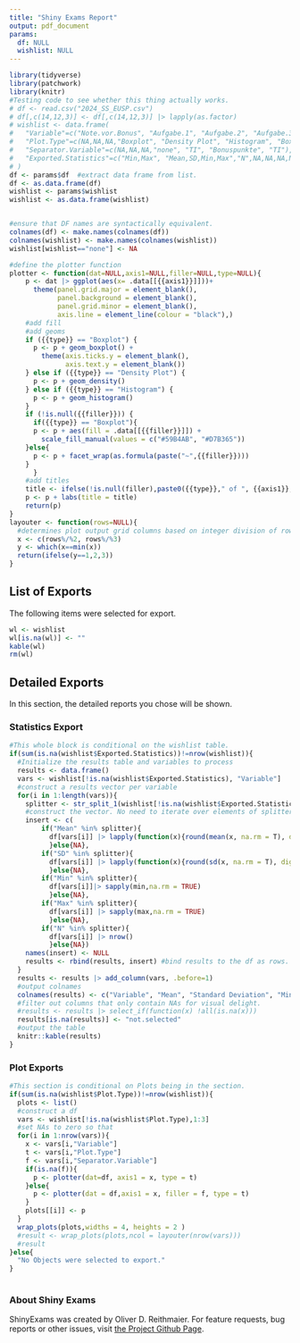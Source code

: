```yaml
---
title: "Shiny Exams Report"
output: pdf_document
params:
  df: NULL
  wishlist: NULL
---
```

```r
library(tidyverse)
library(patchwork)
library(knitr)
#Testing code to see whether this thing actually works. 
# df <- read.csv("2024_SS_EUSP.csv")
# df[,c(14,12,3)] <- df[,c(14,12,3)] |> lapply(as.factor)
# wishlist <- data.frame(
#   "Variable"=c("Note.vor.Bonus", "Aufgabe.1", "Aufgabe.2", "Aufgabe.3", "Aufgabe.5", "Gesamt", "Note.nach.Bonus"),
#   "Plot.Type"=c(NA,NA,NA,"Boxplot", "Density Plot", "Histogram", "Boxplot"),
#   "Separator.Variable"=c(NA,NA,NA,"none", "TI", "Bonuspunkte", "TI"),
#   "Exported.Statistics"=c("Min,Max", "Mean,SD,Min,Max","N",NA,NA,NA,NA)
# )
df <- params$df  #extract data frame from list.
df <- as.data.frame(df)
wishlist <- params$wishlist
wishlist <- as.data.frame(wishlist)


#ensure that DF names are syntactically equivalent.
colnames(df) <- make.names(colnames(df))
colnames(wishlist) <- make.names(colnames(wishlist))
wishlist[wishlist=="none"] <- NA

#define the plotter function
plotter <- function(dat=NULL,axis1=NULL,filler=NULL,type=NULL){
    p <- dat |> ggplot(aes(x= .data[[{{axis1}}]]))+
      theme(panel.grid.major = element_blank(), 
            panel.background = element_blank(), 
            panel.grid.minor = element_blank(),
            axis.line = element_line(colour = "black"),)
    #add fill
    #add geoms
    if ({{type}} == "Boxplot") {
      p <- p + geom_boxplot() +
        theme(axis.ticks.y = element_blank(), 
              axis.text.y = element_blank())
    } else if ({{type}} == "Density Plot") {
      p <- p + geom_density()
    } else if ({{type}} == "Histogram") {
      p <- p + geom_histogram()
    }
    if (!is.null({{filler}})) {
      if({{type}} == "Boxplot"){
      p <- p + aes(fill = .data[[{{filler}}]]) +
        scale_fill_manual(values = c("#59B4AB", "#D7B365"))
    }else{
      p <- p + facet_wrap(as.formula(paste("~",{{filler}})))
    }
      }
    #add titles
    title <- ifelse(!is.null(filler),paste0({{type}}," of ", {{axis1}}," by ",{{filler}}),paste0({{type}}," of ", {{axis1}}))
    p <- p + labs(title = title)
    return(p)
}
layouter <- function(rows=NULL){
  #determines plot output grid columns based on integer division of row numbers
  x <- c(rows%/%2, rows%/%3)
  y <- which(x==min(x))
  return(ifelse(y==1,2,3))
}
```
## List of Exports
The following items were selected for export.
```r
wl <- wishlist
wl[is.na(wl)] <- ""
kable(wl)
rm(wl)
```

## Detailed Exports
In this section, the detailed reports you chose will be shown.

### Statistics Export
```r
#This whole block is conditional on the wishlist table.
if(sum(is.na(wishlist$Exported.Statistics))!=nrow(wishlist)){
  #Initialize the results table and variables to process
  results <- data.frame()
  vars <- wishlist[!is.na(wishlist$Exported.Statistics), "Variable"]
  #construct a results vector per variable 
  for(i in 1:length(vars)){
    splitter <- str_split_1(wishlist[!is.na(wishlist$Exported.Statistics),"Exported.Statistics"][i], ",")
    #construct the vector. No need to iterate over elements of splitter, as we re-construct the data frame later anyways.
    insert <- c(
        if("Mean" %in% splitter){
          df[vars[i]] |> lapply(function(x){round(mean(x, na.rm = T), digits = 2)})
          }else{NA},
        if("SD" %in% splitter){
          df[vars[i]] |> lapply(function(x){round(sd(x, na.rm = T), digits = 2)})
          }else{NA},
        if("Min" %in% splitter){
          df[vars[i]]|> sapply(min,na.rm = TRUE) 
          }else{NA},
        if("Max" %in% splitter){
          df[vars[i]] |> sapply(max,na.rm = TRUE) 
          }else{NA},
        if("N" %in% splitter){
          df[vars[i]] |> nrow()
          }else{NA})
    names(insert) <- NULL
    results <- rbind(results, insert) #bind results to the df as rows.
  }
  results <- results |> add_column(vars, .before=1)
  #output colnames
  colnames(results) <- c("Variable", "Mean", "Standard Deviation", "Min", "Max", "N")
  #filter out columns that only contain NAs for visual delight.
  #results <- results |> select_if(function(x) !all(is.na(x)))
  results[is.na(results)] <- "not.selected"
  #output the table
  knitr::kable(results)
}
```
### Plot Exports
```r
#This section is conditional on Plots being in the section.
if(sum(is.na(wishlist$Plot.Type))!=nrow(wishlist)){
  plots <- list()
  #construct a df
  vars <- wishlist[!is.na(wishlist$Plot.Type),1:3]
  #set NAs to zero so that
  for(i in 1:nrow(vars)){
    x <- vars[i,"Variable"]
    t <- vars[i,"Plot.Type"]
    f <- vars[i,"Separator.Variable"]
    if(is.na(f)){
      p <- plotter(dat=df, axis1 = x, type = t)
    }else{
      p <- plotter(dat = df,axis1 = x, filler = f, type = t)
    }
    plots[[i]] <- p
  }
  wrap_plots(plots,widths = 4, heights = 2 )
  #result <- wrap_plots(plots,ncol = layouter(nrow(vars)))
  #result
}else{
  "No Objects were selected to export."
}
  
```

### About Shiny Exams
ShinyExams was created by Oliver D. Reithmaier. For feature requests, bug reports or other issues, visit [the Project Github Page](https://github.com/K4tana/ShinyExams). 
